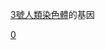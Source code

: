 {{Genes by human chromosome}}
{{Commons category|Genes on human chromosome 3}}
[[3號染色體|3號人類染色體]]的基因

{{CategoryTOC}}

[[分类:依染色體分類的基因|0]]